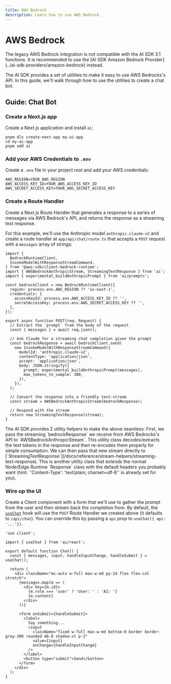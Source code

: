 ```yaml
---
title: AWS Bedrock
description: Learn how to use AWS Bedrock.
---
```


# AWS Bedrock

<Note type="warning">
  The legacy AWS Bedrock integration is not compatible with the AI SDK 3.1
  functions. It is recommended to use the [AI SDK Amazon Bedrock
  Provider](../ai-sdk-providers/amazon-bedrock) instead.
</Note>

The AI SDK provides a set of utilities to make it easy to use AWS Bedrocks's API. In this guide, we'll walk through how to use the utilities to create a chat bot.

## Guide: Chat Bot

<Steps>

### Create a Next.js app

Create a Next.js application and install `ai`:

```shell
pnpm dlx create-next-app my-ai-app
cd my-ai-app
pnpm add ai
```

### Add your AWS Credentials to `.env`

Create a `.env` file in your project root and add your AWS credentials:

```shell file=".env"
AWS_REGION=YOUR_AWS_REGION
AWS_ACCESS_KEY_ID=YOUR_AWS_ACCESS_KEY_ID
AWS_SECRET_ACCESS_KEY=YOUR_AWS_SECRET_ACCESS_KEY
```

### Create a Route Handler

Create a Next.js Route Handler that generates a response to a series of messages via AWS Bedrock's API, and returns the response as a streaming text response.

For this example, we'll use the Anthropic model `anthropic.claude-v2` and create a route handler at `app/api/chat/route.ts` that accepts a `POST` request with a `messages` array of strings:

```tsx file="app/api/chat/route.ts" showLineNumbers
import {
  BedrockRuntimeClient,
  InvokeModelWithResponseStreamCommand,
} from '@aws-sdk/client-bedrock-runtime';
import { AWSBedrockAnthropicStream, StreamingTextResponse } from 'ai';
import { experimental_buildAnthropicPrompt } from 'ai/prompts';

const bedrockClient = new BedrockRuntimeClient({
  region: process.env.AWS_REGION ?? 'us-east-1',
  credentials: {
    accessKeyId: process.env.AWS_ACCESS_KEY_ID ?? '',
    secretAccessKey: process.env.AWS_SECRET_ACCESS_KEY ?? '',
  },
});

export async function POST(req: Request) {
  // Extract the `prompt` from the body of the request
  const { messages } = await req.json();

  // Ask Claude for a streaming chat completion given the prompt
  const bedrockResponse = await bedrockClient.send(
    new InvokeModelWithResponseStreamCommand({
      modelId: 'anthropic.claude-v2',
      contentType: 'application/json',
      accept: 'application/json',
      body: JSON.stringify({
        prompt: experimental_buildAnthropicPrompt(messages),
        max_tokens_to_sample: 300,
      }),
    }),
  );

  // Convert the response into a friendly text-stream
  const stream = AWSBedrockAnthropicStream(bedrockResponse);

  // Respond with the stream
  return new StreamingTextResponse(stream);
}
```

<Note>
  The AI SDK provides 2 utility helpers to make the above seamless: First, we
  pass the streaming `bedrockResponse` we receive from AWS Bedrocks's API to
  `AWSBedrockAnthropicStream`. This utility class decodes/extracts the text
  tokens in the response and then re-encodes them properly for simple
  consumption. We can then pass that new stream directly to
  [`StreamingTextResponse`](/docs/reference/stream-helpers/streaming-text-response).
  This is another utility class that extends the normal Node/Edge Runtime
  `Response` class with the default headers you probably want (hint:
  `'Content-Type': 'text/plain; charset=utf-8'` is already set for you).
</Note>

### Wire up the UI

Create a Client component with a form that we'll use to gather the prompt from the user and then stream back the completion from.
By default, the [`useChat`](/docs/reference/ai-sdk-ui/use-chat) hook will use the `POST` Route Handler we created above (it defaults to `/api/chat`). You can override this by passing a `api` prop to `useChat({ api: '...'})`.

```tsx file="app/page.tsx" showLineNumbers
'use client';

import { useChat } from 'ai/react';

export default function Chat() {
  const { messages, input, handleInputChange, handleSubmit } = useChat();

  return (
    <div className="mx-auto w-full max-w-md py-24 flex flex-col stretch">
      {messages.map(m => (
        <div key={m.id}>
          {m.role === 'user' ? 'User: ' : 'AI: '}
          {m.content}
        </div>
      ))}

      <form onSubmit={handleSubmit}>
        <label>
          Say something...
          <input
            className="fixed w-full max-w-md bottom-0 border border-gray-300 rounded mb-8 shadow-xl p-2"
            value={input}
            onChange={handleInputChange}
          />
        </label>
        <button type="submit">Send</button>
      </form>
    </div>
  );
}
```

</Steps>

